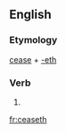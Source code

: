 ==English==

===Etymology===
[[cease]] + [[-eth]]

===Verb===
{{infl|en|verb form}}

# {{archaic third-person singular of|cease}}

[[fr:ceaseth]]